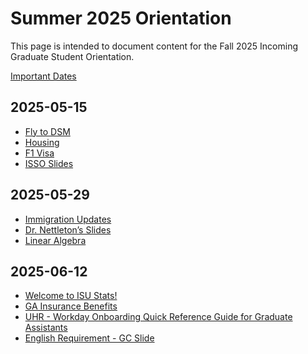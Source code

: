 # Summer 2025 Orientation 

This page is intended to document content for the Fall 2025 Incoming 
Graduate Student Orientation. 

[Important Dates](dates.html)

## 2025-05-15 {.unnumbered}

- [Fly to DSM](https://isustatistics.github.io/grad_orientation/ames.html#2)
- [Housing](https://isustatistics.github.io/grad_orientation/ames.html#21)
- [F1 Visa](https://isso.dso.iastate.edu/students/f-1-students/f-1-students-guide)
- [ISSO Slides](https://isustatistics.github.io/grad_orientation/files/ISSO_Graduate_Pre-Arrival_Slide.pptx)

## 2025-05-29 {.unnumbered}

- [Immigration Updates](https://isso.dso.iastate.edu/resources/immigration-updates)
- [Dr. Nettleton's Slides](https://isustatistics.github.io/grad_orientation/files/Nettleton%20Slides.pdf)
- [Linear Algebra](https://isustatistics.github.io/grad_orientation/files/StatLinearAlgebraIntro.pdf)


## 2025-06-12 {.unnumbered}

- [Welcome to ISU Stats!](files/Welcome to ISU STATS! 2025.pdf)
- [GA Insurance Benefits](files/GA Insurance Benefits .pdf)
- [UHR - Workday Onboarding Quick Reference Guide for Graduate Assistants](files/UHR - Workday Onboarding Quick Reference Guide for Graduate Assistants.pdf)
- [English Requirement - GC Slide](files/English Requirement - GC Slide.pdf)
